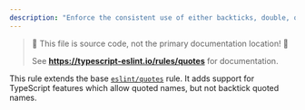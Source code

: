 ```yaml
---
description: "Enforce the consistent use of either backticks, double, or single quotes."
---
```



> 🛑 This file is source code, not the primary documentation location! 🛑
>
> See **https://typescript-eslint.io/rules/quotes** for documentation.

This rule extends the base [`eslint/quotes`](https://eslint.org/docs/rules/quotes) rule.
It adds support for TypeScript features which allow quoted names, but not backtick quoted names.
